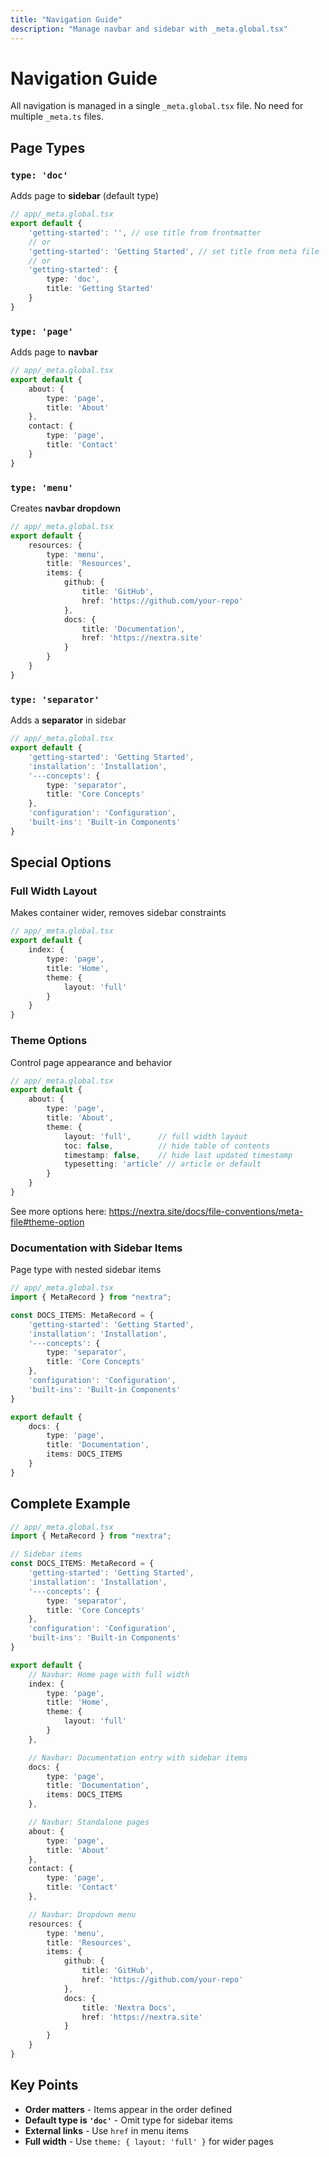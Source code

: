 ```yaml
---
title: "Navigation Guide"
description: "Manage navbar and sidebar with _meta.global.tsx"
---
```


# Navigation Guide

All navigation is managed in a single `_meta.global.tsx` file. No need for multiple `_meta.ts` files.

## Page Types

### `type: 'doc'`

Adds page to **sidebar** (default type)

```typescript
// app/_meta.global.tsx
export default {
    'getting-started': '', // use title from frontmatter
    // or
    'getting-started': 'Getting Started', // set title from meta file
    // or
    'getting-started': {
        type: 'doc',
        title: 'Getting Started'
    }
}
```

### `type: 'page'`

Adds page to **navbar**

```typescript
// app/_meta.global.tsx
export default {
    about: {
        type: 'page',
        title: 'About'
    },
    contact: {
        type: 'page',
        title: 'Contact'
    }
}
```

### `type: 'menu'`

Creates **navbar dropdown**

```typescript
// app/_meta.global.tsx
export default {
    resources: {
        type: 'menu',
        title: 'Resources',
        items: {
            github: {
                title: 'GitHub',
                href: 'https://github.com/your-repo'
            },
            docs: {
                title: 'Documentation',
                href: 'https://nextra.site'
            }
        }
    }
}
```

### `type: 'separator'`

Adds a **separator** in sidebar

```typescript
// app/_meta.global.tsx
export default {
    'getting-started': 'Getting Started',
    'installation': 'Installation',
    '---concepts': {
        type: 'separator',
        title: 'Core Concepts'
    },
    'configuration': 'Configuration',
    'built-ins': 'Built-in Components'
}
```

## Special Options

### Full Width Layout

Makes container wider, removes sidebar constraints

```typescript
// app/_meta.global.tsx
export default {
    index: {
        type: 'page',
        title: 'Home',
        theme: {
            layout: 'full'
        }
    }
}
```

### Theme Options

Control page appearance and behavior

```typescript
// app/_meta.global.tsx
export default {
    about: {
        type: 'page',
        title: 'About',
        theme: {
            layout: 'full',      // full width layout
            toc: false,          // hide table of contents
            timestamp: false,    // hide last updated timestamp
            typesetting: 'article' // article or default
        }
    }
}
```

See more options here: https://nextra.site/docs/file-conventions/meta-file#theme-option

### Documentation with Sidebar Items

Page type with nested sidebar items

```typescript
// app/_meta.global.tsx
import { MetaRecord } from "nextra";

const DOCS_ITEMS: MetaRecord = {
    'getting-started': 'Getting Started',
    'installation': 'Installation',
    '---concepts': {
        type: 'separator',
        title: 'Core Concepts'
    },
    'configuration': 'Configuration',
    'built-ins': 'Built-in Components'
}

export default {
    docs: {
        type: 'page',
        title: 'Documentation',
        items: DOCS_ITEMS
    }
}
```

## Complete Example

```typescript
// app/_meta.global.tsx
import { MetaRecord } from "nextra";

// Sidebar items
const DOCS_ITEMS: MetaRecord = {
    'getting-started': 'Getting Started',
    'installation': 'Installation',
    '---concepts': {
        type: 'separator',
        title: 'Core Concepts'
    },
    'configuration': 'Configuration',
    'built-ins': 'Built-in Components'
}

export default {
    // Navbar: Home page with full width
    index: {
        type: 'page',
        title: 'Home',
        theme: {
            layout: 'full'
        }
    },

    // Navbar: Documentation entry with sidebar items
    docs: {
        type: 'page',
        title: 'Documentation',
        items: DOCS_ITEMS
    },

    // Navbar: Standalone pages
    about: {
        type: 'page',
        title: 'About'
    },
    contact: {
        type: 'page',
        title: 'Contact'
    },

    // Navbar: Dropdown menu
    resources: {
        type: 'menu',
        title: 'Resources',
        items: {
            github: {
                title: 'GitHub',
                href: 'https://github.com/your-repo'
            },
            docs: {
                title: 'Nextra Docs',
                href: 'https://nextra.site'
            }
        }
    }
}
```

## Key Points

- **Order matters** - Items appear in the order defined
- **Default type is `'doc'`** - Omit type for sidebar items
- **External links** - Use `href` in menu items
- **Full width** - Use `theme: { layout: 'full' }` for wider pages